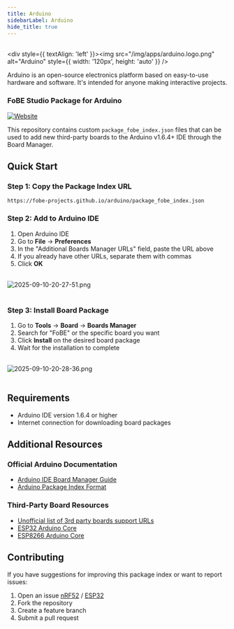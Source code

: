 ```yaml
---
title: Arduino
sidebarLabel: Arduino
hide_title: true
---
```


<br/><div style={{ textAlign: 'left' }}><img src="/img/apps/arduino.logo.png" alt="Arduino" style={{ width: '120px', height: 'auto' }} /></div><br/>

Arduino is an open-source electronics platform based on easy-to-use hardware and software. It's intended for anyone making interactive projects.

### FoBE Studio Package for Arduino

[![Website](https://img.shields.io/website?url=https%3A//fobe-projects.github.io/)](https://img.shields.io/website?url=https%3A//fobe-projects.github.io/)

This repository contains custom `package_fobe_index.json` files that can be used to add new third-party boards to the Arduino v1.6.4+ IDE through the Board Manager.

## Quick Start

### Step 1: Copy the Package Index URL

```text
https://fobe-projects.github.io/arduino/package_fobe_index.json
```

### Step 2: Add to Arduino IDE

1. Open Arduino IDE
2. Go to **File** → **Preferences**
3. In the "Additional Boards Manager URLs" field, paste the URL above
4. If you already have other URLs, separate them with commas
5. Click **OK**

<br/>
<div style={{ textAlign: 'center' }}>
<img src="/img/screenshot/2025-09-10-20-27-51.png" alt="2025-09-10-20-27-51.png" style={{ width: '80%', height: 'auto' }} />
</div>
<br/>

### Step 3: Install Board Package

1. Go to **Tools** → **Board** → **Boards Manager**
2. Search for "FoBE" or the specific board you want
3. Click **Install** on the desired board package
4. Wait for the installation to complete

<br/>
<div style={{ textAlign: 'center' }}>
<img src="/img/screenshot/2025-09-10-20-28-36.png" alt="2025-09-10-20-28-36.png" style={{ width: '80%', height: 'auto' }} />
</div>
<br/>

## Requirements

- Arduino IDE version 1.6.4 or higher
- Internet connection for downloading board packages

## Additional Resources

### Official Arduino Documentation

- [Arduino IDE Board Manager Guide](https://docs.arduino.cc/software/ide-v2/tutorials/ide-v2-board-manager/)
- [Arduino Package Index Format](https://docs.arduino.cc/arduino-cli/package_index_json-specification/)

### Third-Party Board Resources

- [Unofficial list of 3rd party boards support URLs](https://github.com/arduino/Arduino/wiki/Unofficial-list-of-3rd-party-boards-support-urls)
- [ESP32 Arduino Core](https://github.com/espressif/arduino-esp32)
- [ESP8266 Arduino Core](https://github.com/esp8266/Arduino)

## Contributing

If you have suggestions for improving this package index or want to report issues:

1. Open an issue [nRF52](https://github.com/fobe-projects/fobe-nrf52-arduino/issues) / [ESP32](https://github.com/fobe-projects/fobe-esp32-arduino/issues)
2. Fork the repository
3. Create a feature branch
4. Submit a pull request
